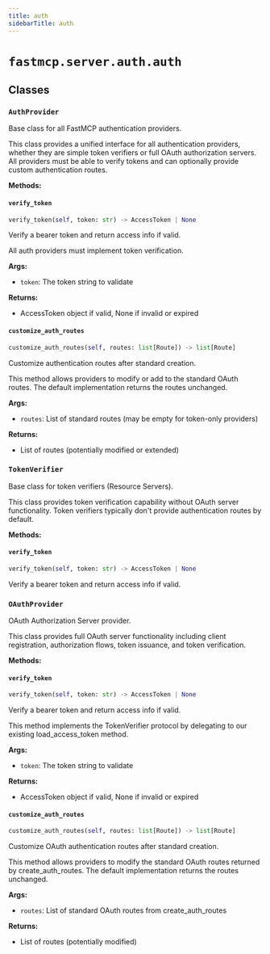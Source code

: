 ```yaml
---
title: auth
sidebarTitle: auth
---
```


# `fastmcp.server.auth.auth`

## Classes

### `AuthProvider` <sup><a href="https://github.com/jlowin/fastmcp/blob/main/src/fastmcp/server/auth/auth.py#L25" target="_blank"><Icon icon="github" style="width: 14px; height: 14px;" /></a></sup>


Base class for all FastMCP authentication providers.

This class provides a unified interface for all authentication providers,
whether they are simple token verifiers or full OAuth authorization servers.
All providers must be able to verify tokens and can optionally provide
custom authentication routes.


**Methods:**

#### `verify_token` <sup><a href="https://github.com/jlowin/fastmcp/blob/main/src/fastmcp/server/auth/auth.py#L38" target="_blank"><Icon icon="github" style="width: 14px; height: 14px;" /></a></sup>

```python
verify_token(self, token: str) -> AccessToken | None
```

Verify a bearer token and return access info if valid.

All auth providers must implement token verification.

**Args:**
- `token`: The token string to validate

**Returns:**
- AccessToken object if valid, None if invalid or expired


#### `customize_auth_routes` <sup><a href="https://github.com/jlowin/fastmcp/blob/main/src/fastmcp/server/auth/auth.py#L51" target="_blank"><Icon icon="github" style="width: 14px; height: 14px;" /></a></sup>

```python
customize_auth_routes(self, routes: list[Route]) -> list[Route]
```

Customize authentication routes after standard creation.

This method allows providers to modify or add to the standard OAuth routes.
The default implementation returns the routes unchanged.

**Args:**
- `routes`: List of standard routes (may be empty for token-only providers)

**Returns:**
- List of routes (potentially modified or extended)


### `TokenVerifier` <sup><a href="https://github.com/jlowin/fastmcp/blob/main/src/fastmcp/server/auth/auth.py#L66" target="_blank"><Icon icon="github" style="width: 14px; height: 14px;" /></a></sup>


Base class for token verifiers (Resource Servers).

This class provides token verification capability without OAuth server functionality.
Token verifiers typically don't provide authentication routes by default.


**Methods:**

#### `verify_token` <sup><a href="https://github.com/jlowin/fastmcp/blob/main/src/fastmcp/server/auth/auth.py#L97" target="_blank"><Icon icon="github" style="width: 14px; height: 14px;" /></a></sup>

```python
verify_token(self, token: str) -> AccessToken | None
```

Verify a bearer token and return access info if valid.


### `OAuthProvider` <sup><a href="https://github.com/jlowin/fastmcp/blob/main/src/fastmcp/server/auth/auth.py#L102" target="_blank"><Icon icon="github" style="width: 14px; height: 14px;" /></a></sup>


OAuth Authorization Server provider.

This class provides full OAuth server functionality including client registration,
authorization flows, token issuance, and token verification.


**Methods:**

#### `verify_token` <sup><a href="https://github.com/jlowin/fastmcp/blob/main/src/fastmcp/server/auth/auth.py#L169" target="_blank"><Icon icon="github" style="width: 14px; height: 14px;" /></a></sup>

```python
verify_token(self, token: str) -> AccessToken | None
```

Verify a bearer token and return access info if valid.

This method implements the TokenVerifier protocol by delegating
to our existing load_access_token method.

**Args:**
- `token`: The token string to validate

**Returns:**
- AccessToken object if valid, None if invalid or expired


#### `customize_auth_routes` <sup><a href="https://github.com/jlowin/fastmcp/blob/main/src/fastmcp/server/auth/auth.py#L184" target="_blank"><Icon icon="github" style="width: 14px; height: 14px;" /></a></sup>

```python
customize_auth_routes(self, routes: list[Route]) -> list[Route]
```

Customize OAuth authentication routes after standard creation.

This method allows providers to modify the standard OAuth routes
returned by create_auth_routes. The default implementation returns
the routes unchanged.

**Args:**
- `routes`: List of standard OAuth routes from create_auth_routes

**Returns:**
- List of routes (potentially modified)

